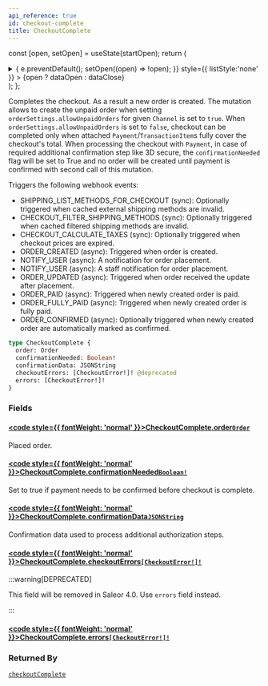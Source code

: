 ```yaml
---
api_reference: true
id: checkout-complete
title: CheckoutComplete
---
```






const [open, setOpen] = useState(startOpen);
return (
<details {...(open ? { open: true } : {})} className="details" style={{ border:'none', boxShadow:'none', background:'var(--ifm-background-color)' }}>
<summary
onClick={(e) => {
e.preventDefault();
setOpen((open) => !open);
}}
style={{ listStyle:'none' }} >
{open ? dataOpen : dataClose}
</summary>
{open && children}
</details>
);
};

Completes the checkout. As a result a new order is created. The mutation allows to create the unpaid order when setting `orderSettings.allowUnpaidOrders` for given `Channel` is set to `true`. When `orderSettings.allowUnpaidOrders` is set to `false`, checkout can be completed only when attached `Payment`/`TransactionItem`s fully cover the checkout's total. When processing the checkout with `Payment`, in case of required additional confirmation step like 3D secure, the `confirmationNeeded` flag will be set to True and no order will be created until payment is confirmed with second call of this mutation.

Triggers the following webhook events:

- SHIPPING_LIST_METHODS_FOR_CHECKOUT (sync): Optionally triggered when cached external shipping methods are invalid.
- CHECKOUT_FILTER_SHIPPING_METHODS (sync): Optionally triggered when cached filtered shipping methods are invalid.
- CHECKOUT_CALCULATE_TAXES (sync): Optionally triggered when checkout prices are expired.
- ORDER_CREATED (async): Triggered when order is created.
- NOTIFY_USER (async): A notification for order placement.
- NOTIFY_USER (async): A staff notification for order placement.
- ORDER_UPDATED (async): Triggered when order received the update after placement.
- ORDER_PAID (async): Triggered when newly created order is paid.
- ORDER_FULLY_PAID (async): Triggered when newly created order is fully paid.
- ORDER_CONFIRMED (async): Optionally triggered when newly created order are automatically marked as confirmed.

```graphql
type CheckoutComplete {
  order: Order
  confirmationNeeded: Boolean!
  confirmationData: JSONString
  checkoutErrors: [CheckoutError!]! @deprecated
  errors: [CheckoutError!]!
}
```

### Fields

#### [<code style={{ fontWeight: 'normal' }}>CheckoutComplete.<b>order</b></code>](#)<Bullet />[`Order`](../../../api-reference/orders/objects/order.mdx) <Badge class="badge badge--secondary" text="object"/> <Badge class="badge badge--secondary" text="orders"/>

Placed order.

#### [<code style={{ fontWeight: 'normal' }}>CheckoutComplete.<b>confirmationNeeded</b></code>](#)<Bullet />[`Boolean!`](../../../api-reference/miscellaneous/scalars/boolean.mdx) <Badge class="badge badge--secondary" text="non-null"/> <Badge class="badge badge--secondary" text="scalar"/> <Badge class="badge badge--secondary" text="miscellaneous"/>

Set to true if payment needs to be confirmed before checkout is complete.

#### [<code style={{ fontWeight: 'normal' }}>CheckoutComplete.<b>confirmationData</b></code>](#)<Bullet />[`JSONString`](../../../api-reference/miscellaneous/scalars/jsonstring.mdx) <Badge class="badge badge--secondary" text="scalar"/> <Badge class="badge badge--secondary" text="miscellaneous"/>

Confirmation data used to process additional authorization steps.

#### [<code style={{ fontWeight: 'normal' }}>CheckoutComplete.<b>checkoutErrors</b></code>](#)<Bullet />[`[CheckoutError!]!`](../../../api-reference/checkout/objects/checkout-error.mdx) <Badge class="badge badge--deprecated badge--secondary" text="deprecated"/> <Badge class="badge badge--secondary" text="non-null"/> <Badge class="badge badge--secondary" text="object"/> <Badge class="badge badge--secondary" text="checkout"/>

:::warning[DEPRECATED]

This field will be removed in Saleor 4.0. Use `errors` field instead.

:::

#### [<code style={{ fontWeight: 'normal' }}>CheckoutComplete.<b>errors</b></code>](#)<Bullet />[`[CheckoutError!]!`](../../../api-reference/checkout/objects/checkout-error.mdx) <Badge class="badge badge--secondary" text="non-null"/> <Badge class="badge badge--secondary" text="object"/> <Badge class="badge badge--secondary" text="checkout"/>

### Returned By

[`checkoutComplete`](../../../api-reference/checkout/mutations/checkout-complete.mdx) <Badge class="badge badge--secondary" text="mutation"/>
